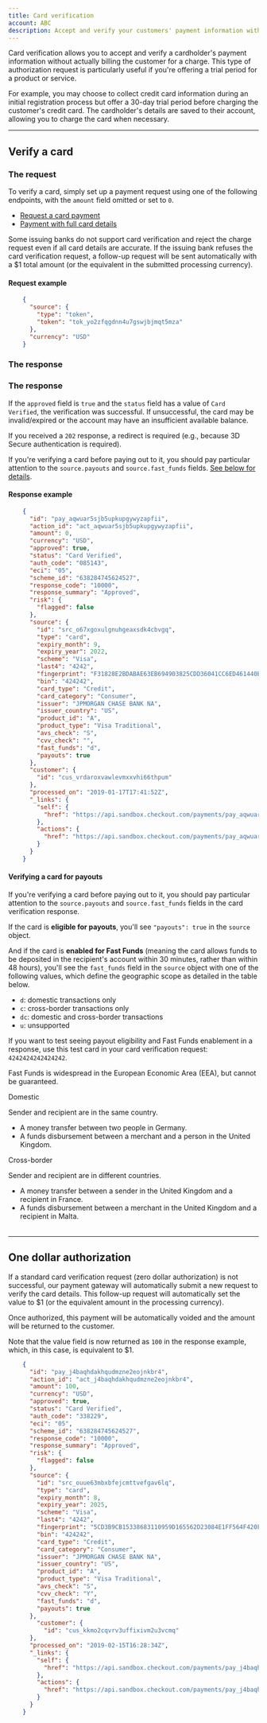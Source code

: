```yaml
---
title: Card verification
account: ABC
description: Accept and verify your customers' payment information without billing them.
---
```



Card verification allows you to accept and verify a cardholder's payment information without actually billing the customer for a charge. This type of authorization request is particularly useful if you're offering a trial period for a product or service.

For example, you may choose to collect credit card information during an initial registration process but offer a 30-day trial period before charging the customer's credit card. The cardholder's details are saved to their account, allowing you to charge the card when necessary.

---

## Verify a card

### The request

To verify a card, simply set up a payment request using one of the following endpoints, with the `amount` field omitted or set to `0`.

*   [Request a card payment](/display/DOCS/Request+a+card+payment)
*   [Payment with full card details](/display/DOCS/Full+card+details+API)

<TipBox variant="warning">

Some issuing banks do not support card verification and reject the charge request even if all card details are accurate. If the issuing bank refuses the card verification request, a follow-up request will be sent automatically with a $1 total amount (or the equivalent in the submitted processing currency).

</TipBox>

#### Request example

```json
    {
      "source": {
        "type": "token",
        "token": "tok_yo2zfqgdnn4u7gswjbjmqt5mza"
      },
      "currency": "USD"
    }
```

### The response

### The response

If the `approved` field is `true` and the `status` field has a value of `Card Verified`, the verification was successful. If unsuccessful, the card may be invalid/expired or the account may have an insufficient available balance.

If you received a `202` response, a redirect is required (e.g., because 3D Secure authentication is required).

<TipBox variant="info" title="Verifying a card for payouts">

If you're verifying a card before paying out to it, you should pay particular attention to the `source.payouts` and `source.fast_funds` fields. [See below for details](#Cardverification-verificationforpayouts).

</TipBox>

#### Response example

```json
    {
      "id": "pay_aqwuar5sjb5upkupgywyzapfii",
      "action_id": "act_aqwuar5sjb5upkupgywyzapfii",
      "amount": 0,
      "currency": "USD",
      "approved": true,
      "status": "Card Verified",
      "auth_code": "085143",
      "eci": "05",
      "scheme_id": "638284745624527",
      "response_code": "10000",
      "response_summary": "Approved",
      "risk": {
        "flagged": false
      },
      "source": {
        "id": "src_o67xgoxulgnuhgeaxsdk4cbvgq",
        "type": "card",
        "expiry_month": 9,
        "expiry_year": 2022,
        "scheme": "Visa",
        "last4": "4242",
        "fingerprint": "F31828E2BDABAE63EB694903825CDD36041CC6ED461440B81415895855502832",
        "bin": "424242",
        "card_type": "Credit",
        "card_category": "Consumer",
        "issuer": "JPMORGAN CHASE BANK NA",
        "issuer_country": "US",
        "product_id": "A",
        "product_type": "Visa Traditional",
        "avs_check": "S",
        "cvv_check": "",
    	"fast_funds": "d",
    	"payouts": true
      },
      "customer": {
        "id": "cus_vrdaroxvawlevmxxvhi66thpum"
      },
      "processed_on": "2019-01-17T17:41:52Z",
      "_links": {
        "self": {
          "href": "https://api.sandbox.checkout.com/payments/pay_aqwuar5sjb5upkupgywyzapfii"
        },
        "actions": {
          "href": "https://api.sandbox.checkout.com/payments/pay_aqwuar5sjb5upkupgywyzapfii/actions"
        }
      }
    }
```

#### Verifying a card for payouts

If you're verifying a card before paying out to it, you should pay particular attention to the `source.payouts` and `source.fast_funds` fields in the card verification response.

If the card is **eligible for payouts**, you'll see `"payouts": true` in the `source` object.

And if the card is **enabled for Fast Funds** (meaning the card allows funds to be deposited in the recipient's account within 30 minutes, rather than within 48 hours), you'll see the `fast_funds` field in the `source` object with one of the following values, which define the geographic scope as detailed in the table below.

*   `d`: domestic transactions only
*   `c`: cross-border transactions only
*   `dc`: domestic and cross-border transactions
*   `u`: unsupported

<TipBox variant="info">

If you want to test seeing payout eligibility and Fast Funds enablement in a response, use this test card in your card verification request: `4242424242424242`.

</TipBox>

<TipBox variant="note">

Fast Funds is widespread in the European Economic Area (EEA), but cannot be guaranteed.

</TipBox>

<Table>
<TableHead headers={['Geographic scope', 'Definition', 'Examples']} />
<TableBody>
<TableRow>
<TableCell>

Domestic

</TableCell>
<TableCell>

Sender and recipient are in the same country.

</TableCell>
<TableCell>

*   A money transfer between two people in Germany.
*   A funds disbursement between a merchant and a person in the United Kingdom.

</TableCell>
</TableRow>
<TableRow>
<TableCell>

Cross-border

</TableCell>
<TableCell>

Sender and recipient are in different countries.

</TableCell>
<TableCell>

*   A money transfer between a sender in the United Kingdom and a recipient in France.
*   A funds disbursement between a merchant in the United Kingdom and a recipient in Malta.

</TableCell>
</TableRow>
</TableBody>
</Table>

---

## One dollar authorization

If a standard card verification request (zero dollar authorization) is not successful, our payment gateway will automatically submit a new request to verify the card details. This follow-up request will automatically set the value to $1 (or the equivalent amount in the processing currency).

Once authorized, this payment will be automatically voided and the amount will be returned to the customer.

<TipBox variant="info">

Note that the value field is now returned as `100` in the response example, which, in this case, is equivalent to $1.

</TipBox>

```json
    {
      "id": "pay_j4baqhdakhqudmzne2eojnkbr4",
      "action_id": "act_j4baqhdakhqudmzne2eojnkbr4",
      "amount": 100,
      "currency": "USD",
      "approved": true,
      "status": "Card Verified",
      "auth_code": "338229",
      "eci": "05",
      "scheme_id": "638284745624527",
      "response_code": "10000",
      "response_summary": "Approved",
      "risk": {
        "flagged": false
      },
      "source": {
        "id": "src_ouue63mbxbfejcmttvefgav6lq",
        "type": "card",
        "expiry_month": 8,
        "expiry_year": 2025,
        "scheme": "Visa",
        "last4": "4242",
        "fingerprint": "5CD3B9CB15338683110959D165562D23084E1FF564F420FE9A990DF0BCD093FC",
        "bin": "424242",
        "card_type": "Credit",
        "card_category": "Consumer",
        "issuer": "JPMORGAN CHASE BANK NA",
        "issuer_country": "US",
        "product_id": "A",
        "product_type": "Visa Traditional",
        "avs_check": "S",
        "cvv_check": "Y",
    	"fast_funds": "d",
    	"payouts": true
      },
        "customer": {
          "id": "cus_kkmo2cqvrv3uffixivm2u3vcmq"
      },
      "processed_on": "2019-02-15T16:28:34Z",
      "_links": {
        "self": {
          "href": "https://api.sandbox.checkout.com/payments/pay_j4baqhdakhqudmzne2eojnkbr4"
        },
        "actions": {
          "href": "https://api.sandbox.checkout.com/payments/pay_j4baqhdakhqudmzne2eojnkbr4/actions"
        }
      }
    }
```

